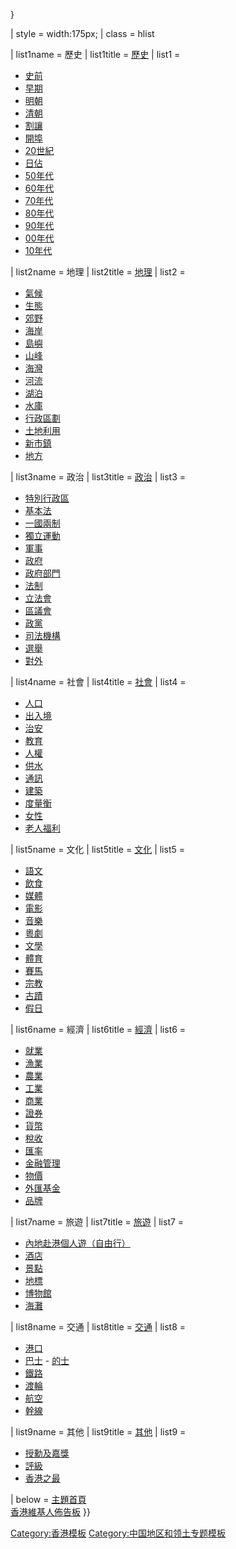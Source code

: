 {{Sidebar with collapsible lists
| name       = 香港
| title      = [[香港]]
| image      = [[File:Flag of Hong Kong.svg|100px|香港]]
| expanded   = {{{expanded|{{{1|}}}}}} <!-- displays a specific list -->

| style      = width:175px;
| class      = hlist

| list1name   = 歷史
| list1title  = [[香港歷史|歷史]]
| list1       = 
* [[香港史前時期|史前]]
* [[香港秦朝至元朝歷史|早期]]
* [[香港明朝歷史|明朝]]
* [[香港清朝初期歷史|清朝]]
* [[香港割讓|割讓]]
* [[香港開埠初期歷史|開埠]]
* [[香港20世紀初歷史|20世紀]]
* [[香港日佔時期|日佔]]
* [[香港1950年代|50年代]]
* [[香港1960年代|60年代]]
* [[香港1970年代|70年代]]
* [[香港1980年代|80年代]]
* [[香港1990年代|90年代]]
* [[香港2000年代|00年代]]
* [[香港2010年代|10年代]]

| list2name   = 地理
| list2title  = [[香港地理|地理]]
| list2       = 
* [[香港氣候|氣候]]
* [[香港生態|生態]]
* [[香港郊野公園|郊野]]
* [[香港海岸公園|海岸]]
* [[香港島嶼|島嶼]]
* [[香港山峰|山峰]]
* [[香港海灣|海灣]]
* [[香港河流|河流]]
* [[香港湖泊|湖泊]]
* [[香港水庫|水庫]]
* [[香港行政區劃|行政區劃]]
* [[香港土地利用|土地利用]]
* [[香港新市鎮|新市鎮]]
* [[香港地方列表|地方]]

| list3name   = 政治
| list3title  = [[香港政治|政治]]
| list3       = 
* [[特別行政區]]
* [[香港特別行政區基本法|基本法]]
* [[一国两制|一國兩制]]
* [[香港獨立運動|獨立運動]]
* [[香港軍事|軍事]]
* [[香港特別行政區政府|政府]]
* [[香港特別行政區政府部門|政府部門]]
* [[香港法律制度|法制]]
* [[香港立法會|立法會]]
* [[香港區議會|區議會]]
* [[香港政黨|政黨]]
* [[香港司法機構|司法機構]]
* [[香港選舉制度|選舉]]
* [[香港對外事務|對外]]

| list4name   = 社會
| list4title  = [[香港社會|社會]]
| list4       = 
* [[香港人口|人口]]
* [[香港出入境事務|出入境]]
* [[香港治安|治安]]
* [[香港教育|教育]]
* [[香港人權|人權]]
* [[香港供水|供水]]
* [[香港通訊|通訊]]
* [[香港建築|建築]]
* [[香港度量衡制度|度量衡]]
* [[香港女性|女性]]
* [[香港老人福利|老人福利]]

| list5name   = 文化
| list5title  = [[香港文化|文化]]
| list5       = 
* [[香港語文|語文]]
* [[香港飲食文化|飲食]]
* [[香港傳媒|媒體]]
* [[香港電影|電影]]
* [[粵語流行音樂|音樂]]
* [[粵劇]]
* [[香港文學|文學]]
* [[香港體育|體育]]
* [[香港賽馬|賽馬]]
* [[香港宗教與風俗|宗教]]
* [[香港法定古蹟列表|古蹟]]
* [[香港節日與公眾假期|假日]]

| list6name   = 經濟
| list6title  = [[香港經濟|經濟]]
| list6       = 
* [[香港就業|就業]]
* [[香港漁業|漁業]]
* [[香港農業|農業]]
* [[香港工業|工業]]
* [[香港商業|商業]]
* [[香港交易所|證券]]
* [[港元|貨幣]]
* [[香港稅收|稅收]]
* [[香港聯繫匯率制度|匯率]]
* [[香港金融管理局|金融管理]]
* [[香港消費物價指數|物價]]
* [[香港外匯基金|外匯基金]]
* [[香港品牌產品|品牌]]

| list7name   = 旅遊
| list7title  = [[香港旅遊業|旅遊]]
| list7       = 
* [[港澳個人遊|內地赴港個人遊（自由行）]]
* [[香港酒店列表|酒店]]
* [[香港旅遊景點|景點]]
* [[香港地標|地標]]
* [[香港博物館列表|博物館]]
* [[香港海灘|海灘]]

| list8name   = 交通
| list8title  = [[香港交通|交通]]
| list8       = 
* [[香港港口|港口]]
* [[香港巴士|巴士]] - [[香港的士|的士]]
* [[香港鐵路運輸|鐵路]]
* [[香港渡輪|渡輪]]
* [[香港航空業|航空]]
* [[香港幹線編號系統|幹線]]

| list9name   = 其他
| list9title  = [[:分類:香港|其他]]
| list9       = 
* [[香港授勳及嘉獎制度|授勳及嘉獎]]
* [[香港國際評級|評級]]
* [[香港之最]]

| below       = [[Portal:香港|主題首頁]]<br />[[維基百科:香港維基人佈告板|香港維基人佈告板]]
}}<noinclude>
{{Collapsible lists option
 |listnames = 「-{歷史}-」、「-{地理}-」、「-{政治}-」、「-{社會}-」、「-{文化}-」、「-{經濟}-」、「-{旅遊}-」、「-{交通}-」、「-{其他}-」
 |example = 歷史
}}
[[Category:香港模板]]
[[Category:中国地区和领土专题模板]]
</noinclude>
